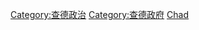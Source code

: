 {{Commonscat|International relations of Chad}}

[[Category:查德政治|Category:查德政治]]
[[Category:查德政府|Category:查德政府]]
[[Category:非洲各国外交|Chad]]